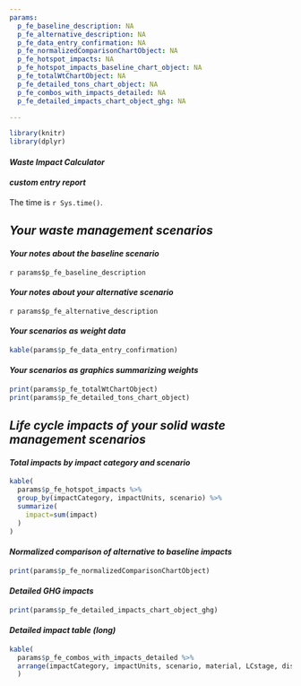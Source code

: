 ```yaml
---
params:
  p_fe_baseline_description: NA
  p_fe_alternative_description: NA
  p_fe_data_entry_confirmation: NA
  p_fe_normalizedComparisonChartObject: NA
  p_fe_hotspot_impacts: NA
  p_fe_hotspot_impacts_baseline_chart_object: NA
  p_fe_totalWtChartObject: NA
  p_fe_detailed_tons_chart_object: NA
  p_fe_combos_with_impacts_detailed: NA
  p_fe_detailed_impacts_chart_object_ghg: NA

---
```


```r
library(knitr)
library(dplyr)
```

#### *Waste Impact Calculator*
#### *custom entry report*

The time is `r Sys.time()`.

## *Your waste management scenarios*

#### *Your notes about the baseline scenario*

`r params$p_fe_baseline_description`

#### *Your notes about your alternative scenario*

`r params$p_fe_alternative_description`

#### *Your scenarios as weight data*
```r
kable(params$p_fe_data_entry_confirmation)
```

#### *Your scenarios as graphics summarizing weights*

```r
print(params$p_fe_totalWtChartObject)
print(params$p_fe_detailed_tons_chart_object)
```

## *Life cycle impacts of your solid waste management scenarios*
#### *Total impacts by impact category and scenario*

```r
kable(
  params$p_fe_hotspot_impacts %>%
  group_by(impactCategory, impactUnits, scenario) %>%
  summarize(
    impact=sum(impact)
  )
)
```

#### *Normalized comparison of alternative to baseline impacts*

```r
print(params$p_fe_normalizedComparisonChartObject)
```

#### *Detailed GHG impacts*

```r
print(params$p_fe_detailed_impacts_chart_object_ghg)
```

#### *Detailed impact table (long)*

```r
kable(
  params$p_fe_combos_with_impacts_detailed %>%
  arrange(impactCategory, impactUnits, scenario, material, LCstage, disposition)
  )
```